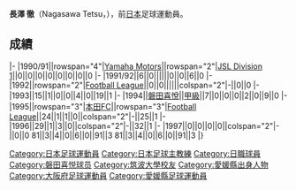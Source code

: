 {{noteta|G1=football}}{{Infobox football biography
|name=長澤徹
|image=
|fullname=長澤徹
|birth_date={{Birth date and age|1968|5|28}}
|cityofbirth=[[愛媛縣|愛媛縣]]
|countryofbirth=[[日本|日本]]
|position=[[後衛_(足球)|後衛]]
|currentclub=
|years=1991-1994<br/>1995-1997
|clubs=[[磐田喜悅|山葉發動機/磐田喜悅]]<br/>[[本田足球會|本田FC]]
|caps(goals)=
|nationalyears=
|nationalteam=
|nationalcaps(goals)=
|manageryears1=2013
|managerclubs1=[[磐田喜悅|磐田喜悅]] (代行)
|manageryears2=2015-
|managerclubs2=[[岡山綠雉|岡山綠雉]]
}}
'''長澤 徹'''（Nagasawa Tetsu，{{Bd|1968年|5月28日||}}），前[[日本|日本]]足球運動員。

==成績==
{{Football player club statistics 1|YYN}}
{{Football player club statistics 2|JPN|YYN}}
|-
|1990/91||rowspan="4"|[[磐田喜悅|Yamaha Motors]]||rowspan="2"|[[Japan_Soccer_League|JSL Division 1]]||0||0||0||0||0||0||0||0
|-
|1991/92||6||0||||||0||0||6||0
|-
|1992||rowspan="2"|[[Japan_Football_League|Football League]]||0||0||||||colspan="2"|-||0||0
|-
|1993||15||1||0||0||4||0||19||1
|-
|1994||[[磐田喜悅|磐田喜悅]]||[[日本職業足球甲級聯賽|甲級]]||7||0||0||0||2||0||9||0
|-
|1995||rowspan="3"|[[本田足球會|本田FC]]||rowspan="3"|[[Japan_Football_League|Football League]]||24||1||1||0||colspan="2"|-||25||1
|-
|1996||29||1||3||0||colspan="2"|-||32||1
|-
|1997||0||0||0||0||colspan="2"|-||0||0
{{Football player club statistics 3|1|JPN}}81||3||4||0||6||0||91||3
{{Football player club statistics 5}}81||3||4||0||6||0||91||3
|}

[[Category:日本足球運動員|Category:日本足球運動員]]
[[Category:日本足球主教練|Category:日本足球主教練]]
[[Category:日職球員|Category:日職球員]]
[[Category:磐田喜悦球员|Category:磐田喜悦球员]]
[[Category:筑波大學校友|Category:筑波大學校友]]
[[Category:愛媛縣出身人物|Category:愛媛縣出身人物]]
[[Category:大阪府足球運動員|Category:大阪府足球運動員]]
[[Category:愛媛縣足球運動員|Category:愛媛縣足球運動員]]

{{Japan-sport-bio-stub}}
{{Soccer-player-stub}}